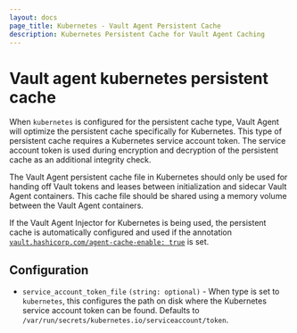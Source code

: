 ```yaml
---
layout: docs
page_title: Kubernetes - Vault Agent Persistent Cache
description: Kubernetes Persistent Cache for Vault Agent Caching
---
```


# Vault agent kubernetes persistent cache

When `kubernetes` is configured for the persistent cache type, Vault Agent will optimize the
persistent cache specifically for Kubernetes. This type of persistent cache requires a Kubernetes
service account token. The service account token is used during encryption and decryption of the
persistent cache as an additional integrity check.

The Vault Agent persistent cache file in Kubernetes should only be used for handing off Vault tokens
and leases between initialization and sidecar Vault Agent containers. This cache file should be shared
using a memory volume between the Vault Agent containers.

If the Vault Agent Injector for Kubernetes is being used, the persistent cache is automatically configured
and used if the annotation [`vault.hashicorp.com/agent-cache-enable: true`](/vault/docs/platform/k8s/injector/annotations#vault-hashicorp-com-agent-cache-enable) is set.

## Configuration

- `service_account_token_file` `(string: optional)` - When type is set to `kubernetes`,
  this configures the path on disk where the Kubernetes service account token can be found.
  Defaults to `/var/run/secrets/kubernetes.io/serviceaccount/token`.
